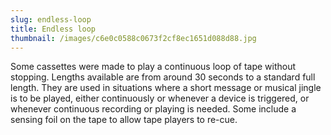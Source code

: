 ```yaml
---
slug: endless-loop
title: Endless loop
thumbnail: /images/c6e0c0588c0673f2cf8ec1651d088d88.jpg
---
```

Some cassettes were made to play a continuous loop of tape without stopping. Lengths available are from around 30 seconds to a standard full length. They are used in situations where a short message or musical jingle is to be played, either continuously or whenever a device is triggered, or whenever continuous recording or playing is needed. Some include a sensing foil on the tape to allow tape players to re-cue.